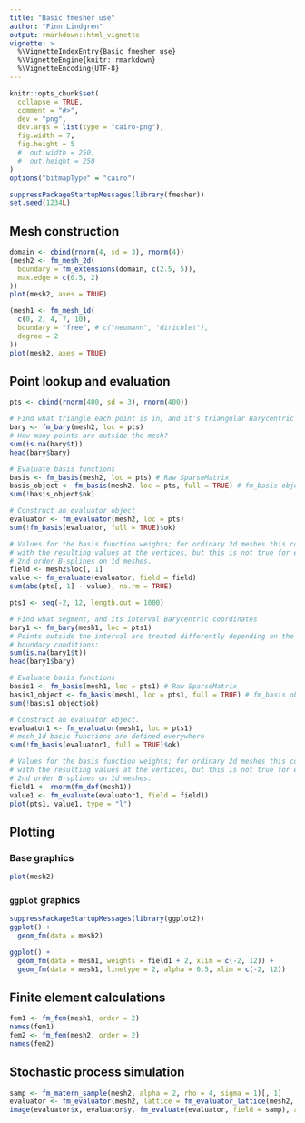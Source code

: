```yaml
---
title: "Basic fmesher use"
author: "Finn Lindgren"
output: rmarkdown::html_vignette
vignette: >
  %\VignetteIndexEntry{Basic fmesher use}
  %\VignetteEngine{knitr::rmarkdown}
  %\VignetteEncoding{UTF-8}
---
```


```r
knitr::opts_chunk$set(
  collapse = TRUE,
  comment = "#>",
  dev = "png",
  dev.args = list(type = "cairo-png"),
  fig.width = 7,
  fig.height = 5
  #  out.width = 250,
  #  out.height = 250
)
options("bitmapType" = "cairo")
```

```r
suppressPackageStartupMessages(library(fmesher))
set.seed(1234L)
```

## Mesh construction

```r
domain <- cbind(rnorm(4, sd = 3), rnorm(4))
(mesh2 <- fm_mesh_2d(
  boundary = fm_extensions(domain, c(2.5, 5)),
  max.edge = c(0.5, 2)
))
plot(mesh2, axes = TRUE)
```

```r
(mesh1 <- fm_mesh_1d(
  c(0, 2, 4, 7, 10),
  boundary = "free", # c("neumann", "dirichlet"),
  degree = 2
))
plot(mesh2, axes = TRUE)
```

## Point lookup and evaluation

```r
pts <- cbind(rnorm(400, sd = 3), rnorm(400))

# Find what triangle each point is in, and it's triangular Barycentric coordinates
bary <- fm_bary(mesh2, loc = pts)
# How many points are outside the mesh?
sum(is.na(bary$t))
head(bary$bary)

# Evaluate basis functions
basis <- fm_basis(mesh2, loc = pts) # Raw SparseMatrix
basis_object <- fm_basis(mesh2, loc = pts, full = TRUE) # fm_basis object
sum(!basis_object$ok)

# Construct an evaluator object
evaluator <- fm_evaluator(mesh2, loc = pts)
sum(!fm_basis(evaluator, full = TRUE)$ok)

# Values for the basis function weights; for ordinary 2d meshes this coincides
# with the resulting values at the vertices, but this is not true for e.g.
# 2nd order B-splines on 1d meshes.
field <- mesh2$loc[, 1]
value <- fm_evaluate(evaluator, field = field)
sum(abs(pts[, 1] - value), na.rm = TRUE)
```

```r
pts1 <- seq(-2, 12, length.out = 1000)

# Find what segment, and its interval Barycentric coordinates
bary1 <- fm_bary(mesh1, loc = pts1)
# Points outside the interval are treated differently depending on the
# boundary conditions:
sum(is.na(bary1$t))
head(bary1$bary)

# Evaluate basis functions
basis1 <- fm_basis(mesh1, loc = pts1) # Raw SparseMatrix
basis1_object <- fm_basis(mesh1, loc = pts1, full = TRUE) # fm_basis object
sum(!basis1_object$ok)

# Construct an evaluator object.
evaluator1 <- fm_evaluator(mesh1, loc = pts1)
# mesh_1d basis functions are defined everywhere
sum(!fm_basis(evaluator1, full = TRUE)$ok)

# Values for the basis function weights; for ordinary 2d meshes this coincides
# with the resulting values at the vertices, but this is not true for e.g.
# 2nd order B-splines on 1d meshes.
field1 <- rnorm(fm_dof(mesh1))
value1 <- fm_evaluate(evaluator1, field = field1)
plot(pts1, value1, type = "l")
```

## Plotting

### Base graphics

```r
plot(mesh2)
```

### `ggplot` graphics

```r
suppressPackageStartupMessages(library(ggplot2))
ggplot() +
  geom_fm(data = mesh2)
```
```r
ggplot() +
  geom_fm(data = mesh1, weights = field1 + 2, xlim = c(-2, 12)) +
  geom_fm(data = mesh1, linetype = 2, alpha = 0.5, xlim = c(-2, 12))
```

## Finite element calculations

```r
fem1 <- fm_fem(mesh1, order = 2)
names(fem1)
fem2 <- fm_fem(mesh2, order = 2)
names(fem2)
```

## Stochastic process simulation

```r
samp <- fm_matern_sample(mesh2, alpha = 2, rho = 4, sigma = 1)[, 1]
evaluator <- fm_evaluator(mesh2, lattice = fm_evaluator_lattice(mesh2, dims = c(150, 50)))
image(evaluator$x, evaluator$y, fm_evaluate(evaluator, field = samp), asp = 1)
```
